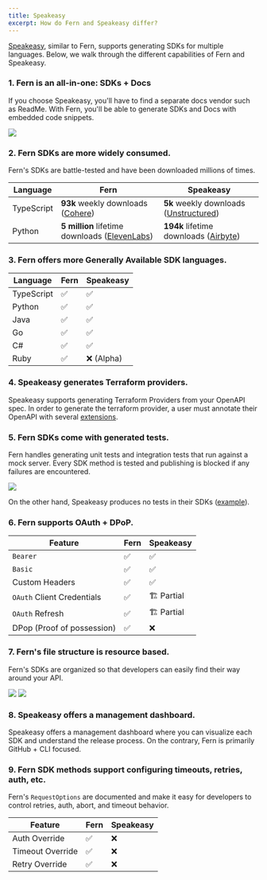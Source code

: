 ```yaml
---
title: Speakeasy
excerpt: How do Fern and Speakeasy differ?
---
```


[Speakeasy](https://www.speakeasyapi.dev/), similar to Fern, supports generating SDKs for multiple languages. Below, we
walk through the different capabilities of Fern and Speakeasy.

### 1. Fern is an all-in-one: SDKs + Docs

If you choose Speakeasy, you'll have to find a separate docs vendor such as ReadMe. With Fern, you'll be able to generate SDKs and 
Docs with embedded code snippets. 

<Frame caption="API Docs with SDK code snippets (generated by Fern)">
  <img src="./hume-docs.png" />
</Frame>

### 2. Fern SDKs are more widely consumed.

Fern's SDKs are battle-tested and have been downloaded millions of times.

| Language   | Fern                                                                                             | Speakeasy                                                                                    |
| ---------- | ------------------------------------------------------------------------------------------------ | -------------------------------------------------------------------------------------------- |
| TypeScript | **93k** weekly downloads ([Cohere](https://www.npmjs.com/package/cohere-ai))                     | **5k** weekly downloads ([Unstructured](https://www.npmjs.com/package/unstructured-client))  |
| Python     | **5 million** lifetime downloads ([ElevenLabs](https://github.com/elevenlabs/elevenlabs-python)) | **194k** lifetime downloads ([Airbyte](https://github.com/airbytehq/airbyte-api-python-sdk)) |

### 3. Fern offers more Generally Available SDK languages.

| Language   | Fern | Speakeasy  |
| ---------- | ---- | ---------- |
| TypeScript | ✅   | ✅         |
| Python     | ✅   | ✅         |
| Java       | ✅   | ✅         |
| Go         | ✅   | ✅         |
| C#         | ✅   | ✅         |
| Ruby       | ✅   | ❌ (Alpha) |

### 4. Speakeasy generates Terraform providers.

Speakeasy supports generating Terraform Providers from your OpenAPI spec. In order to generate the terraform provider, a user must annotate their OpenAPI with several
[extensions](https://www.speakeasyapi.dev/docs/terraform-extensions). 

### 5. Fern SDKs come with generated tests.

Fern handles generating unit tests and integration tests that run against a mock server. Every SDK method is tested and publishing
is blocked if any failures are encountered.

<Frame caption="Fern SDK Test Workflows">
  <img src="./fern-tests.png" />
</Frame>

On the other hand, Speakeasy produces no tests in their SDKs ([example](https://github.com/airbytehq/airbyte-api-python-sdk)).

### 6. Fern supports OAuth + DPoP.

| Feature                    | Fern | Speakeasy  |
| -------------------------- | ---- | ---------- |
| `Bearer`                   | ✅   | ✅         |
| `Basic`                    | ✅   | ✅         |
| Custom Headers             | ✅   | ✅         |
| `OAuth` Client Credentials | ✅   | 🏗️ Partial |
| `OAuth` Refresh            | ✅   | 🏗️ Partial |
| DPop (Proof of possession) | ✅   | ❌         |

### 7. Fern's file structure is resource based.

Fern's SDKs are organized so that developers can easily find their way around your API.

<AccordionGroup>
  <Accordion title="Fern">
    <Frame caption="Fern's Resource based file structure">
      <img src="./fern-file-structure.png" />
    </Frame>
  </Accordion>
  <Accordion title="Speakeasy">
    <Frame caption="Speakeasy's flattened file structure">
      <img src="./speakeasy-file-structure.png" />
    </Frame>
  </Accordion>
</AccordionGroup>

### 8. Speakeasy offers a management dashboard.

Speakeasy offers a management dashboard where you can visualize each SDK and understand the release process. On the
contrary, Fern is primarily GitHub + CLI focused.

### 9. Fern SDK methods support configuring timeouts, retries, auth, etc.

Fern's `RequestOptions` are documented and make it easy for developers to control retries, auth, abort, and timeout
behavior.

| Feature          | Fern | Speakeasy |
| ---------------- | ---- | --------- |
| Auth Override    | ✅   | ❌        |
| Timeout Override | ✅   | ❌        |
| Retry Override   | ✅   | ❌        |
